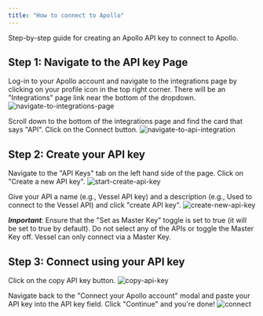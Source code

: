 ```yaml
---
title: "How to connect to Apollo"
---
```


Step-by-step guide for creating an Apollo API key to connect to Apollo.

## Step 1: Navigate to the API key Page

Log-in to your Apollo account and navigate to the integrations page by clicking on your profile icon in the top right corner. There will be an "Integrations" page link near the bottom of the dropdown.
![navigate-to-integrations-page](../assets/apollo/step1.png)

Scroll down to the bottom of the integrations page and find the card that says "API". Click on the Connect button.
![navigate-to-api-integration](../assets/apollo/step2.png)

## Step 2: Create your API key

Navigate to the "API Keys" tab on the left hand side of the page. Click on "Create a new API key".
![start-create-api-key](../assets/apollo/step3.png)

Give your API a name (e.g., Vessel API key) and a description (e.g., Used to connect to the Vessel API) and click "create API key".
![create-new-api-key](../assets/apollo/step4.png)

**_Important_**: Ensure that the "Set as Master Key" toggle is set to true (it will be set to true by default). Do not select any of the APIs or toggle the Master Key off. Vessel can only connect via a Master Key.

## Step 3: Connect using your API key

Click on the copy API key button.
![copy-api-key](../assets/apollo/step5.png)

Navigate back to the "Connect your Apollo account" modal and paste your API key into the API key field. Click "Continue" and you're done!
![connect](../assets/apollo/step6.png)
